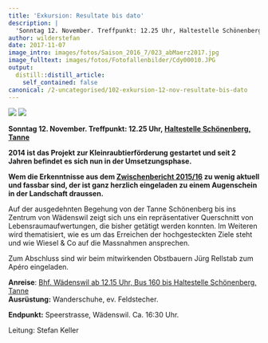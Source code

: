```yaml
---
title: 'Exkursion: Resultate bis dato'
description: |
  'Sonntag 12. November. Treffpunkt: 12.25 Uhr, Haltestelle Schönenberg, Tanne  2014 ist das Projekt zur Kleinraubtierförderung gestartet und seit 2 Jahren befindet es sich nun in der Umsetzungsphase. Wem die Erkenntnisse aus dem Zwischenbericht 2015/16 zu wenig aktuell und fassbar sind, der ist ganz herzlich eingeladen zu einem Augenschein in der Landschaft draussen.  '
author: wilderstefan
date: 2017-11-07
image_intro: images/fotos/Saison_2016_7/023_abMaerz2017.jpg
image_fulltext: images/fotos/Fotofallenbilder/Cdy00010.JPG
output:
  distill::distill_article:
    self_contained: false
canonical: /2-uncategorised/102-exkursion-12-nov-resultate-bis-dato
---
```


![](images/fotos/Saison_2016_7/023_abMaerz2017.jpg) <!--image_intro-->
![](images/fotos/Fotofallenbilder/Cdy00010.JPG) <!--image_fulltext-->

**Sonntag 12. November. Treffpunkt: 12.25 Uhr, [Haltestelle Schönenberg,
Tanne](https://map.search.ch/Sch%C3%B6nenberg,Tanne)**

**2014 ist das Projekt zur Kleinraubtierförderung gestartet und seit 2
Jahren befindet es sich nun in der Umsetzungsphase.**

**Wem die Erkenntnisse aus dem [Zwischenbericht
2015/16](http://www.wieselundco.ch/images/dokumente/Berichte/Zwischenbericht_WiCoZ_2015-16.pdf) zu
wenig aktuell und fassbar sind, der ist ganz herzlich eingeladen zu
einem Augenschein in der Landschaft draussen.**

Auf der ausgedehnten Begehung von der Tanne Schönenberg bis ins Zentrum
von Wädenswil zeigt sich uns ein repräsentativer Querschnitt von
Lebensraumaufwertungen, die bisher getätigt werden konnten. Im Weiteren
wird thematisiert, wie es um das Erreichen der hochgesteckten Ziele
steht und wie Wiesel & Co auf die Massnahmen ansprechen.  
  
Zum Abschluss sind wir beim mitwirkenden Obstbauern Jürg Rellstab zum
Apéro eingeladen.

  
  
**Anreise**: [Bhf. Wädenswil ab 12.15 Uhr, Bus 160 bis Haltestelle
Schönenberg,
Tanne](https://fahrplan.search.ch/..Sch%C3%B6nenberg,Tanne)  
**Ausrüstung:** Wanderschuhe, ev. Feldstecher.

**Endpunkt:** Speerstrasse, Wädenswil. Ca. 16:30 Uhr.

Leitung: Stefan Keller

<!--http://wieselundco.ch/2-uncategorised/102-exkursion-12-nov-resultate-bis-dato-->
